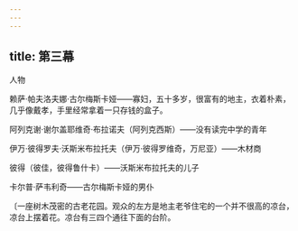 ```yaml
---
---
---
```

title: 第三幕
---




人物

赖萨·帕夫洛夫娜·古尔梅斯卡娅——寡妇，五十多岁，很富有的地主，衣着朴素，几乎像戴孝，手里经常拿着一只存钱的盒子。

阿列克谢·谢尔盖耶维奇·布拉诺夫（阿列克西斯）——没有读完中学的青年



伊万·彼得罗夫·沃斯米布拉托夫（伊万·彼得罗维奇，万尼亚）——木材商

彼得（彼佳，彼得鲁什卡）——沃斯米布拉托夫的儿子

卡尔普·萨韦利奇——古尔梅斯卡娅的男仆





〔一座树木茂密的古老花园。观众的左方是地主老爷住宅的一个并不很高的凉台，凉台上摆着花。凉台有三四个通往下面的台阶。